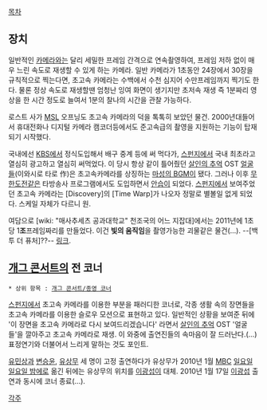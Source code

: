 [[목차]]

== 장치 ==
일반적인 [[카메라]]와는 달리 세밀한 프레임 간격으로 연속촬영하여, 프레임 저하 없이 매우 느린 속도로 재생할 수 있게 하는 카메라. 일반 카메라가 1초동안 24장에서 30장을 규칙적으로 찍는다면, 초고속 카메라는 수백에서 수천 심지어 수만프레임까지 찍기도 한다. 물론 정상 속도로 재생할땐 엄청난 잉여 화면이 생기지만 초저속 재생 즉 1분짜리 영상을 한 시간 정도로 늘여서 1분의 찰나의 시간을 관찰 가능하다.

로스트 사가 [[MSL]] 오프닝도 초고속 카메라의 덕을 톡톡히 보았던 물건. 2000년대들어서 휴대전화나 디지털 카메라 캠코더등에서도 준고속급의 촬영을 지원하는 기능이 탑재되기 시작했다. 

국내에선 [[KBS]]에서 정식도입해서 배구 중계 등에 써 먹다가, [[스펀지]]에서 국내 최초라고 열심히 광고하고 열심히 써먹었다. 이 당시 항상 같이 틀어줬던 [[살인의 추억]] OST [http://www.youtube.com/watch?v=WMVk41Ej2OQ 얼굴들](이와시로 타로 作)은 초고속카메라를 상징하는 [[마성의 BGM]]이 됐다. 그러나 이후 [[무한도전]]같은 타방송사 프로그램에서도 도입하면서 [[안습]]이 되었다. [[스펀지]]에서 보여주었던 초고속 카메라는 [Discovery]의 [Time Warp]가 나오자 정말로 별볼일 없게 되었다. 스케일 자체가 다르니 원.

여담으로 [wiki: "매사추세츠 공과대학교" 천조국의 어느 지잡대]에서는 2011년에 1초당 1'''조'''프레임짜리를 만들었다. 이건 '''빛의 움직임'''을 촬영가능한 괴물같은 물건(...). --[백 투 더 퓨처]??-- [[http://youtu.be/EtsXgODHMWk|링크]].

== [[개그 콘서트]]의 전 코너 ==
 * 상위 항목 : [[개그 콘서트/종영 코너]]
[[스펀지(KBS)|스펀지]]에서 초고속 카메라를 이용한 부분을 패러디한 코너로, 각종 생활 속의 장면들을 초고속 카메라를 이용한 슬로우 모션으로 표현하고 있다. 일반적인 상황을 보여준 뒤에 '이 장면을 초고속 카메라로 다시 보여드리겠습니다' 라면서 [[살인의 추억]] OST '얼굴들'을 깔아주고 초고속 카메라로 재생. 이 와중에 출연진들의 속마음이 잘 드러난다.(...) 표정연기와 더불어서 느리게 말하는 것도 포인트.

[[유민상#s-1|유민상]]과 [[변승윤]], [[유상무]] 세 명이 고정 출연하다가 유상무가 2010년 1월 [[문화방송|MBC]] [[일밤|일요일 일요일 밤에]]로 옮긴 뒤에는 유상무의 위치를 [[이광섭]]이 대체. 2010년 1월 17일 [[이광섭]] 출연과 동시에 코너 종료(...).

[[각주]]
